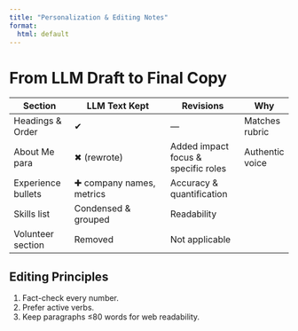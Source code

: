 ---
title: "Personalization & Editing Notes"
format:
  html: default
---

# From LLM Draft to Final Copy  

| Section | LLM Text Kept | Revisions | Why |
|---------|---------------|-----------|-----|
| Headings & Order | ✔ | — | Matches rubric |
| About Me para | ✖ (rewrote) | Added impact focus & specific roles | Authentic voice |
| Experience bullets | ✚ company names, metrics | Accuracy & quantification |
| Skills list | Condensed & grouped | Readability |
| Volunteer section | Removed | Not applicable |

## Editing Principles  

1. Fact-check every number.  
2. Prefer active verbs.  
3. Keep paragraphs ≤80 words for web readability.
